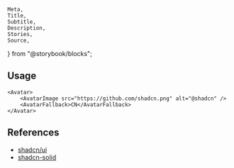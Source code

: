 	Meta,
	Title,
	Subtitle,
	Description,
	Stories,
	Source,
} from "@storybook/blocks";

<Meta of={AvatarStories} />

<Title of={AvatarStories}>Avatar</Title>
<Description of={AvatarStories} />

<Stories />

## Usage

```tsx
<Avatar>
	<AvatarImage src="https://github.com/shadcn.png" alt="@shadcn" />
	<AvatarFallback>CN</AvatarFallback>
</Avatar>
```

## References

- [shadcn/ui](https://ui.shadcn.com/docs/components/avatar)
- [shadcn-solid](https://shadcn-solid.com/docs/components/image)

